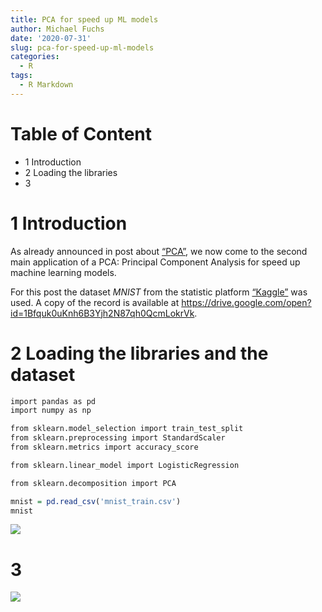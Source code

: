 ```yaml
---
title: PCA for speed up ML models
author: Michael Fuchs
date: '2020-07-31'
slug: pca-for-speed-up-ml-models
categories:
  - R
tags:
  - R Markdown
---
```



# Table of Content

+ 1 Introduction
+ 2 Loading the libraries
+ 3 



# 1 Introduction

As already announced in post about ["PCA"](https://michael-fuchs-python.netlify.app/2020/07/22/principal-component-analysis-pca/), we now come to the second main application of a PCA: Principal Component Analysis for speed up machine learning models.


For this post the dataset *MNIST* from the statistic platform ["Kaggle"](https://www.kaggle.com) was used. A copy of the record is available at <https://drive.google.com/open?id=1Bfquk0uKnh6B3Yjh2N87qh0QcmLokrVk>.



# 2 Loading the libraries and the dataset


```r
import pandas as pd
import numpy as np

from sklearn.model_selection import train_test_split
from sklearn.preprocessing import StandardScaler
from sklearn.metrics import accuracy_score

from sklearn.linear_model import LogisticRegression

from sklearn.decomposition import PCA
```

```r
mnist = pd.read_csv('mnist_train.csv')
mnist
```

![](/post/2020-07-31-pca-for-speed-up-ml-models_files/p57p1.png)


# 3











![](/post/2020-07-31-pca-for-speed-up-ml-models_files/p57p.png)





